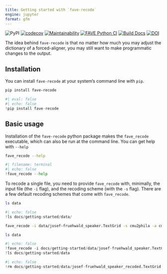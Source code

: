```yaml
---
title: Getting started with `fave-recode`
engine: jupyter
format: gfm
---
```

![PyPI](https://img.shields.io/pypi/v/fave-recode)
[![codecov](https://codecov.io/gh/Forced-Alignment-and-Vowel-Extraction/fave-recode/graph/badge.svg?token=C23B1H3DAX)](https://codecov.io/gh/Forced-Alignment-and-Vowel-Extraction/fave-recode)
[![Maintainability](https://api.codeclimate.com/v1/badges/2375ddfef5d77ba1681d/maintainability)](https://codeclimate.com/github/Forced-Alignment-and-Vowel-Extraction/fave-recode/maintainability)
[![FAVE Python CI](https://github.com/Forced-Alignment-and-Vowel-Extraction/fave-recode/actions/workflows/test-and-run.yml/badge.svg?branch=dev)](https://github.com/Forced-Alignment-and-Vowel-Extraction/fave-recode/actions/workflows/test-and-run.yml)
[![Build Docs](https://github.com/Forced-Alignment-and-Vowel-Extraction/fave-recode/actions/workflows/build-docs.yml/badge.svg)](https://forced-alignment-and-vowel-extraction.github.io/fave-recode/)
[![DOI](https://zenodo.org/badge/605740158.svg)](https://zenodo.org/badge/latestdoi/605740158)

The idea behind `fave-recode` is that no matter how much you may adjust the dictionary of a forced-aligner, you may still want to make programmatic changes to the output.

## Installation

You can install `fave-recode` at your system's command line with `pip`.
```bash
pip install fave-recode
```
```python
#| eval: false
#| echo: false
!pip install fave-recode
```

## Basic usage

Installation of the `fave-recode` python package makes the `fave_recode` executable, which can also be run at the command line. You can get help with `--help`

```bash
fave_recode --help
```
```python
#| filename: terminal
#| echo: false
!fave_recode --help
```

To recode a single file, you need to provide `fave_recode` with, minimally, the input file (the `-i` flag), and the recoding scheme (with the `-s` flag). There are a few default recoding schemes that come with `fave_recode`.

```bash
ls data
```
```python
#| echo: false
!ls docs/getting-started/data/
```

```bash
fave_recode -i data/josef-fruehwald_speaker.TextGrid -s cmu2phila -a cmu_parser

ls data
```
```python
#| echo: false
!fave_recode -i docs/getting-started/data/josef-fruehwald_speaker.TextGrid -s cmu2phila -a cmu_parser
!ls docs/getting-started/data
```

```python
#| echo: false
!rm docs/getting-started/data/josef-fruehwald_speaker_recoded.TextGrid
```